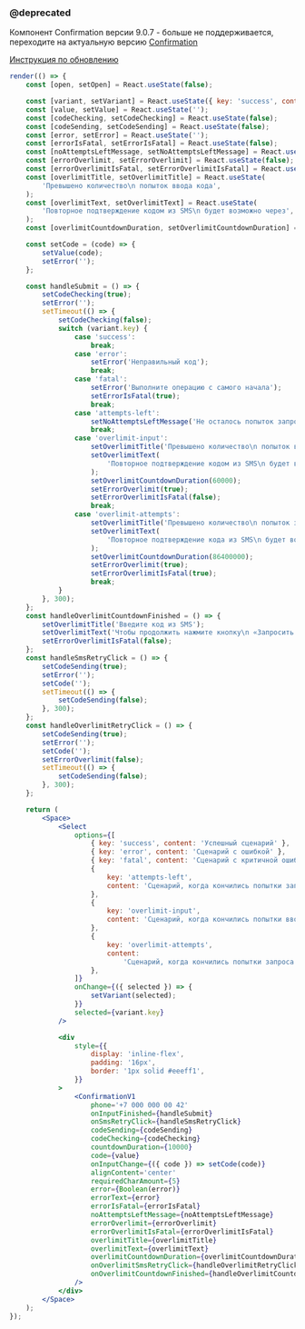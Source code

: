 ### @deprecated

Компонент Confirmation версии 9.0.7 - больше не поддерживается, переходите на актуальную версию [Confirmation](?path=/docs/components-confirmation--docs)

[Инструкция по обновлению](?path=/docs/for-users-обновление-confirmation--docs)

```jsx live
render(() => {
    const [open, setOpen] = React.useState(false);

    const [variant, setVariant] = React.useState({ key: 'success', content: 'Успешный сценарий' });
    const [value, setValue] = React.useState('');
    const [codeChecking, setCodeChecking] = React.useState(false);
    const [codeSending, setCodeSending] = React.useState(false);
    const [error, setError] = React.useState('');
    const [errorIsFatal, setErrorIsFatal] = React.useState(false);
    const [noAttemptsLeftMessage, setNoAttemptsLeftMessage] = React.useState('');
    const [errorOverlimit, setErrorOverlimit] = React.useState(false);
    const [errorOverlimitIsFatal, setErrorOverlimitIsFatal] = React.useState(false);
    const [overlimitTitle, setOverlimitTitle] = React.useState(
        'Превышено количество\n попыток ввода кода',
    );
    const [overlimitText, setOverlimitText] = React.useState(
        'Повторное подтверждение кодом из SMS\n будет возможно через',
    );
    const [overlimitCountdownDuration, setOverlimitCountdownDuration] = React.useState(10000);

    const setCode = (code) => {
        setValue(code);
        setError('');
    };

    const handleSubmit = () => {
        setCodeChecking(true);
        setError('');
        setTimeout(() => {
            setCodeChecking(false);
            switch (variant.key) {
                case 'success':
                    break;
                case 'error':
                    setError('Неправильный код');
                    break;
                case 'fatal':
                    setError('Выполните операцию с самого начала');
                    setErrorIsFatal(true);
                    break;
                case 'attempts-left':
                    setNoAttemptsLeftMessage('Не осталось попыток запроса кода');
                    break;
                case 'overlimit-input':
                    setOverlimitTitle('Превышено количество\n попыток ввода кода');
                    setOverlimitText(
                        'Повторное подтверждение кодом из SMS\n будет возможно через 1 минуту',
                    );
                    setOverlimitCountdownDuration(60000);
                    setErrorOverlimit(true);
                    setErrorOverlimitIsFatal(false);
                    break;
                case 'overlimit-attempts':
                    setOverlimitTitle('Превышено количество\n попыток запроса кода');
                    setOverlimitText(
                        'Повторное подтверждение кода из SMS\n будет возможно через 24 часа ',
                    );
                    setOverlimitCountdownDuration(86400000);
                    setErrorOverlimit(true);
                    setErrorOverlimitIsFatal(true);
                    break;
            }
        }, 300);
    };
    const handleOverlimitCountdownFinished = () => {
        setOverlimitTitle('Введите код из SMS');
        setOverlimitText('Чтобы продолжить нажмите кнопку\n «Запросить новый код»');
        setErrorOverlimitIsFatal(false);
    };
    const handleSmsRetryClick = () => {
        setCodeSending(true);
        setError('');
        setCode('');
        setTimeout(() => {
            setCodeSending(false);
        }, 300);
    };
    const handleOverlimitRetryClick = () => {
        setCodeSending(true);
        setError('');
        setCode('');
        setErrorOverlimit(false);
        setTimeout(() => {
            setCodeSending(false);
        }, 300);
    };

    return (
        <Space>
            <Select
                options={[
                    { key: 'success', content: 'Успешный сценарий' },
                    { key: 'error', content: 'Сценарий с ошибкой' },
                    { key: 'fatal', content: 'Сценарий с критичной ошибкой' },
                    {
                        key: 'attempts-left',
                        content: 'Сценарий, когда кончились попытки запроса смс',
                    },
                    {
                        key: 'overlimit-input',
                        content: 'Сценарий, когда кончились попытки ввода и форма заблокирована',
                    },
                    {
                        key: 'overlimit-attempts',
                        content:
                            'Сценарий, когда кончились попытки запроса смс и форма заблокирована',
                    },
                ]}
                onChange={({ selected }) => {
                    setVariant(selected);
                }}
                selected={variant.key}
            />

            <div
                style={{
                    display: 'inline-flex',
                    padding: '16px',
                    border: '1px solid #eeeff1',
                }}
            >
                <ConfirmationV1
                    phone='+7 000 000 00 42'
                    onInputFinished={handleSubmit}
                    onSmsRetryClick={handleSmsRetryClick}
                    codeSending={codeSending}
                    codeChecking={codeChecking}
                    countdownDuration={10000}
                    code={value}
                    onInputChange={({ code }) => setCode(code)}
                    alignContent='center'
                    requiredCharAmount={5}
                    error={Boolean(error)}
                    errorText={error}
                    errorIsFatal={errorIsFatal}
                    noAttemptsLeftMessage={noAttemptsLeftMessage}
                    errorOverlimit={errorOverlimit}
                    errorOverlimitIsFatal={errorOverlimitIsFatal}
                    overlimitTitle={overlimitTitle}
                    overlimitText={overlimitText}
                    overlimitCountdownDuration={overlimitCountdownDuration}
                    onOverlimitSmsRetryClick={handleOverlimitRetryClick}
                    onOverlimitCountdownFinished={handleOverlimitCountdownFinished}
                />
            </div>
        </Space>
    );
});
```
